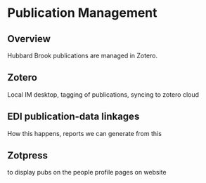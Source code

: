 # Publication Management

## Overview

Hubbard Brook publications are managed in Zotero. 

## Zotero

Local IM desktop, tagging of publications, syncing to zotero cloud

## EDI publication-data linkages

How this happens, reports we can generate from this

## Zotpress

to display pubs on the people profile pages on website
